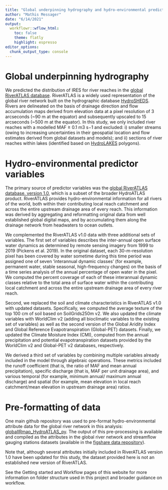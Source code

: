 ```yaml
---
title: "Global underpinning hydrography and hydro-environmental predictor variables"
author: "Mathis Messager"
date: "6/14/2021"
output:
  workflowr::wflow_html:
    toc: false
    theme: flatly
    highlight: espresso
editor_options:
  chunk_output_type: console
---
```


# Global underpinning hydrography
We predicted the distribution of IRES for river reaches in the [global RiverATLAS database](https://www.hydrosheds.org/page/hydroatlas). RiverATLAS is a widely used representation of the global river network built on the hydrographic database [HydroSHEDS](https://www.hydrosheds.org/page/overview). Rivers are delineated on the basis of drainage direction and flow accumulation maps derived from elevation data at a pixel resolution of 3 arcseconds (~90 m at the equator) and subsequently upscaled to 15 arcseconds (~500 m at the equator). In this study, we only included river reaches with a modelled MAF ≥ 0.1 m3 s−1 and excluded: i) smaller streams (owing to increasing uncertainties in their geospatial location and flow estimates derived from global datasets and models); and ii) sections of river reaches within lakes
(identified based on [HydroLAKES](https://www.hydrosheds.org/page/hydrolakes) polygons). 

# Hydro-environmental predictor variables
The primary source of predictor variables was the [global RiverATLAS database, version 1.0](https://www.hydrosheds.org/page/hydroatlas), which is a subset of the broader HydroATLAS product. RiverATLAS provides hydro-environmental information for all rivers of the world, both within their contributing local reach catchment and across the entire upstream drainage area of every reach. This information was derived by aggregating and reformatting original data from well established global digital maps, and by accumulating them along the drainage network from headwaters to ocean outlets.

We complemented the RiverATLAS v1.0 data with three additional sets of variables. The first set of variables describes the inter-annual open surface water dynamics as determined by remote sensing imagery from 1999 to 2019 (Pickens et al. 2019). In the original dataset, each 30-m-resolution pixel has been covered by water sometime during this time period was assigned one of seven ‘interannual dynamic classes’ (for example, permanent water, stable seasonal, high-frequency changes) on the basis of a time series analysis of the annual percentage of open water in the pixel. We computed the percent coverage of each of these interannual dynamic classes relative to the total area of surface water within the contributing local catchment and across the entire upstream drainage area of every river reach. 

Second, we replaced the soil and climate characteristics in RiverATLAS v1.0 with updated datasets. Specifically, we computed the average texture of the top 100 cm of soil based on SoilGrids250m v2. We also updated the climate variables with WorldClim v2 (adding all bioclimatic variables to the existing set of
variables) as well as the second version of the Global Aridity Index and
Global Reference Evapotranspiration (Global-PET) datasets. Finally, we updated the Climate Moisture Index (CMI), computed from the annual precipitation and potential evapotranspiration datasets provided by the WorldClim v2 and Global-PET v2 databases, respectively.

We derived a third set of variables by combining multiple variables already included in the model through algebraic operations. These metrics included the runoff coefficient (that is, the ratio of MAF and mean annual precipitation), specific discharge (that is, MAF per unit drainage area), and various temporal (for example, minimum annual/ maximum annual discharge) and spatial (for example, mean elevation in local reach catchment/mean elevation in upstream drainage area) ratios.

# Pre-formatting of data
One main github repository was used to pre-format hydro-environmental attribute data for the global river network in this analysis:
[globalIRmap_HydroATLAS_py](https://github.com/messamat/globalIRmap_HydroATLAS_py).
The output of this pre-processing is available and compiled as the attributes in the global river network and streamflow gauging stations datasets (available in the [figshare data repository](https://doi.org/10.6084/m9.figshare.14633022.v1)).

Note that, although several attributes initially included in RiverATLAS version 1.0 have been updated for this study, the dataset provided here is not an established new version of RiverATLAS.

See the Getting started and Workflow pages of this website for more information on folder structure used in this project and broader guidance on workflow.